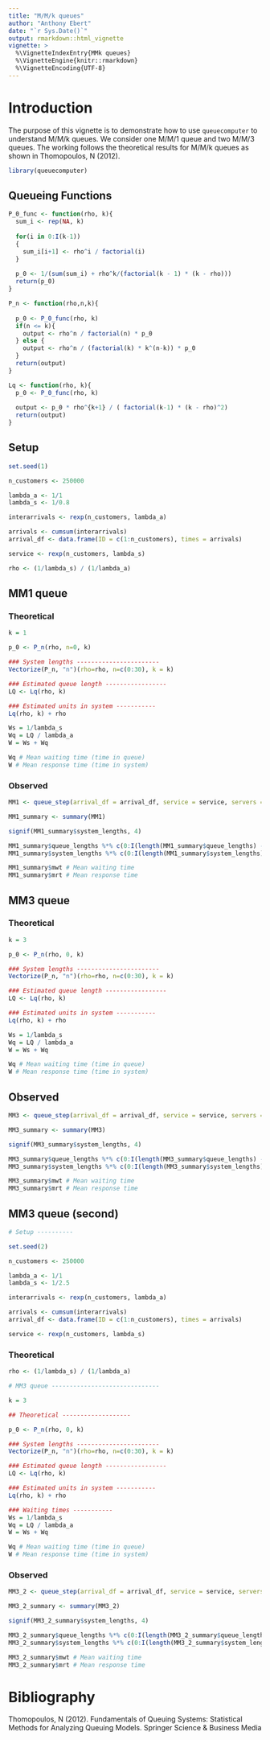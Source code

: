 ```yaml
---
title: "M/M/k queues"
author: "Anthony Ebert"
date: "`r Sys.Date()`"
output: rmarkdown::html_vignette
vignette: >
  %\VignetteIndexEntry{MMk queues}
  %\VignetteEngine{knitr::rmarkdown}
  %\VignetteEncoding{UTF-8}
---
```


# Introduction

The purpose of this vignette is to demonstrate how to use `queuecomputer` to understand M/M/k queues. We consider one M/M/1 queue and two M/M/3 queues. The working follows the theoretical results for M/M/k queues as shown in Thomopoulos, N (2012). 

```r
library(queuecomputer)
```

## Queueing Functions

```r

P_0_func <- function(rho, k){
  sum_i <- rep(NA, k)
  
  for(i in 0:I(k-1))
  {
    sum_i[i+1] <- rho^i / factorial(i)
  }
  
  p_0 <- 1/(sum(sum_i) + rho^k/(factorial(k - 1) * (k - rho)))
  return(p_0)
}

P_n <- function(rho,n,k){
  
  p_0 <- P_0_func(rho, k)
  if(n <= k){
    output <- rho^n / factorial(n) * p_0
  } else {
    output <- rho^n / (factorial(k) * k^(n-k)) * p_0
  }
  return(output)
}

Lq <- function(rho, k){
  p_0 <- P_0_func(rho, k)
  
  output <- p_0 * rho^{k+1} / ( factorial(k-1) * (k - rho)^2)
  return(output)
}

```

## Setup

```r

set.seed(1)

n_customers <- 250000

lambda_a <- 1/1
lambda_s <- 1/0.8

interarrivals <- rexp(n_customers, lambda_a)

arrivals <- cumsum(interarrivals)
arrival_df <- data.frame(ID = c(1:n_customers), times = arrivals)

service <- rexp(n_customers, lambda_s)

rho <- (1/lambda_s) / (1/lambda_a)
```

## MM1 queue

### Theoretical

```r

k = 1

p_0 <- P_n(rho, n=0, k)

### System lengths -----------------------
Vectorize(P_n, "n")(rho=rho, n=c(0:30), k = k)

### Estimated queue length -----------------
LQ <- Lq(rho, k)

### Estimated units in system -----------
Lq(rho, k) + rho

Ws = 1/lambda_s
Wq = LQ / lambda_a
W = Ws + Wq

Wq # Mean waiting time (time in queue)
W # Mean response time (time in system)

```

### Observed

```r

MM1 <- queue_step(arrival_df = arrival_df, service = service, servers = k)

MM1_summary <- summary(MM1)

signif(MM1_summary$system_lengths, 4)

MM1_summary$queue_lengths %*% c(0:I(length(MM1_summary$queue_lengths) - 1)) # Mean queue length
MM1_summary$system_lengths %*% c(0:I(length(MM1_summary$system_lengths) - 1)) # Mean system length (number of customers in system)

MM1_summary$mwt # Mean waiting time
MM1_summary$mrt # Mean response time
```

## MM3 queue 

### Theoretical

```r

k = 3

p_0 <- P_n(rho, 0, k)

### System lengths -----------------------
Vectorize(P_n, "n")(rho=rho, n=c(0:30), k = k)

### Estimated queue length -----------------
LQ <- Lq(rho, k)

### Estimated units in system -----------
Lq(rho, k) + rho

Ws = 1/lambda_s
Wq = LQ / lambda_a
W = Ws + Wq

Wq # Mean waiting time (time in queue)
W # Mean response time (time in system)

```

## Observed

```r


MM3 <- queue_step(arrival_df = arrival_df, service = service, servers = k)

MM3_summary <- summary(MM3)

signif(MM3_summary$system_lengths, 4)

MM3_summary$queue_lengths %*% c(0:I(length(MM3_summary$queue_lengths) - 1)) # Mean queue length
MM3_summary$system_lengths %*% c(0:I(length(MM3_summary$system_lengths) - 1)) # Mean system length (number of customers in system)

MM3_summary$mwt # Mean waiting time
MM3_summary$mrt # Mean response time

```

## MM3 queue (second)

```r

# Setup ----------

set.seed(2)

n_customers <- 250000

lambda_a <- 1/1
lambda_s <- 1/2.5

interarrivals <- rexp(n_customers, lambda_a)

arrivals <- cumsum(interarrivals)
arrival_df <- data.frame(ID = c(1:n_customers), times = arrivals)

service <- rexp(n_customers, lambda_s)

```

### Theoretical

```r

rho <- (1/lambda_s) / (1/lambda_a)

# MM3 queue ------------------------------

k = 3

## Theoretical -------------------

p_0 <- P_n(rho, 0, k)

### System lengths -----------------------
Vectorize(P_n, "n")(rho=rho, n=c(0:30), k = k)

### Estimated queue length -----------------
LQ <- Lq(rho, k)

### Estimated units in system -----------
Lq(rho, k) + rho

### Waiting times -----------
Ws = 1/lambda_s
Wq = LQ / lambda_a
W = Ws + Wq

Wq # Mean waiting time (time in queue)
W # Mean response time (time in system)

```

### Observed

```r


MM3_2 <- queue_step(arrival_df = arrival_df, service = service, servers = k)

MM3_2_summary <- summary(MM3_2)

signif(MM3_2_summary$system_lengths, 4)

MM3_2_summary$queue_lengths %*% c(0:I(length(MM3_2_summary$queue_lengths) - 1)) # Mean queue length
MM3_2_summary$system_lengths %*% c(0:I(length(MM3_2_summary$system_lengths) - 1)) # Mean system length (number of customers in system)

MM3_2_summary$mwt # Mean waiting time
MM3_2_summary$mrt # Mean response time
```

# Bibliography

Thomopoulos, N (2012). Fundamentals of Queuing Systems: Statistical Methods for Analyzing Queuing Models. Springer Science \& Business Media

